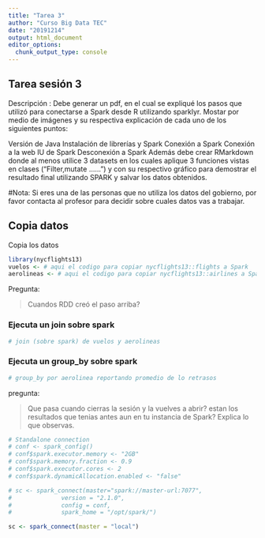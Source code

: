 ```yaml
---
title: "Tarea 3"
author: "Curso Big Data TEC"
date: "20191214"
output: html_document
editor_options: 
  chunk_output_type: console
---
```


## Tarea sesión 3

Descripción :
Debe generar un pdf, en el cual se expliqué los pasos que utilizó para conectarse a Spark desde R utilizando sparklyr. Mostar por medio de imágenes y su respectiva explicación de cada uno de los siguientes puntos:

Versión de Java
Instalación de librerías y Spark
Conexión a Spark
Conexión a la web IU de Spark
Desconexión a Spark
Además debe crear RMarkdown donde al menos utilice 3 datasets en los cuales aplique 3 funciones vistas en clases ("Filter,mutate ......") y con su respectivo gráfico para demostrar el resultado final utilizando SPARK y salvar los datos obtenidos.

#Nota: Si eres una de las personas que no utiliza los datos del gobierno, por favor contacta al profesor para decidir sobre cuales datos vas a trabajar.


## Copia datos

Copia los datos 

```r
library(nycflights13)
vuelos <- # aqui el codigo para copiar nycflights13::flights a Spark
aerolineas <- # aqui el codigo para copiar nycflights13::airlines a Spark
```

Pregunta: 

> Cuandos RDD creó el paso arriba?

### Ejecuta un join sobre spark

```r
# join (sobre spark) de vuelos y aerolineas
```

### Ejecuta un group_by sobre spark

```r
# group_by por aerolinea reportando promedio de lo retrasos
```

pregunta:

> Que pasa cuando cierras la sesión y la vuelves a abrir? 
> estan los resultados que tenias antes aun en tu instancia de Spark? 
> Explica lo que observas.

```r
# Standalone connection
# conf <- spark_config()
# conf$spark.executor.memory <- "2GB"
# conf$spark.memory.fraction <- 0.9
# conf$spark.executor.cores <- 2
# conf$spark.dynamicAllocation.enabled <- "false"

# sc <- spark_connect(master="spark://master-url:7077", 
#              version = "2.1.0",
#              config = conf,
#              spark_home = "/opt/spark/")
```

```r
sc <- spark_connect(master = "local")
```

